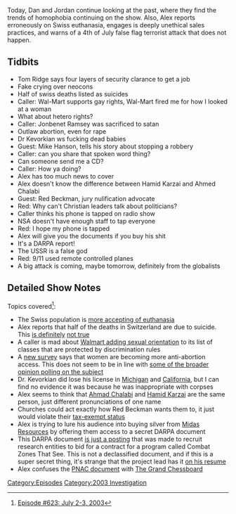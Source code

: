 {{DEFAULTSORT:
    #_EPISODE_0623:July 2-3, 2003
}}{{Episode
    | title             = July 2-3, 2003
    | caption           = Listen to this episode on [https://knowledgefight.libsyn.com/623-july-2-3-2003 Libsyn] [https://open.spotify.com/episode/74m0hhJueStyXaIqjqrF3H Spotify], Read the [[Transcript/623: July 2-3, 2003|Unofficial Transcript]]
    | episodeNumber     = 623
    | length            = 01:14:36
    | airDate           = December 2, 2021
    | coverageStartDate = July 2, 2003
    | coverageEndDate   = July 3, 2003
    | episodeType       = [[:Category:2003 Investigation|2003 Investigation]]
    | appearance        = [[Tom Ridge]], [[Jonbenet Ramsey]], [[Mike Hanson]], [[Hamid Karzai]], [[Ahmed Chalabi]], [[Red Beckman]]
    | oocDrop           = It's Hades on earth, thanks for the call
    | previousEpisode   = [[622: June 30-July 1, 2003]]
    | nextEpisode       = [[624: November 30, 2021]]
}}

{{Stub}}

Today, Dan and Jordan continue looking at the past, where they find the trends of homophobia continuing on the show.  Also, Alex reports erroneously on Swiss euthanasia, engages is deeply unethical sales practices, and warns of a 4th of July false flag terrorist attack that does not happen.

==Tidbits==

*Tom Ridge says four layers of security clarance to get a job
*Fake crying over neocons
*Half of swiss deaths listed as suicides
*Caller: Wal-Mart supports gay rights, Wal-Mart fired me for how I looked at a woman
*What about hetero rights?
*Caller: Jonbenet Ramsey was sacrificed to satan
*Outlaw abortion, even for rape
*Dr Kevorkian ws fucking dead babies
*Guest: Mike Hanson, tells his story about stopping a robbery
*Caller: can you share that spoken word thing?
*Can someone send me a CD?
*Caller: How ya doing?
*Alex has too much news to cover
*Alex doesn't know the difference between Hamid Karzai and Ahmed Chalabi
*Guest: Red Beckman, jury nulification advocate
*Red: Why can't Christian leaders talk about politicians?
*Caller thinks his phone is tapped on radio show
*NSA doesn't have enough staff to tap everyone
*Red: I hope my phone is tapped
*Alex will give you the documents if you buy his shit
*It's a DARPA report!
*The USSR is a false god
*Red: 9/11 used remote controlled planes
*A big attack is coming, maybe tomorrow, definitely from the globalists

==Detailed Show Notes==

Topics covered<ref>[https://knowledgefight.com/research/2021/12/2/episode-623-july-2-3-2003 Episode #623: July 2-3, 2003]</ref>:

*The Swiss population is [https://www.swissinfo.ch/eng/swiss-more-tolerant-of-euthanasia/3368434 more accepting of euthanasia]
*Alex reports that half of the deaths in Switzerland are due to suicide. This [https://www.ncbi.nlm.nih.gov/pmc/articles/PMC1125125/ is definitely] [https://www.thelancet.com/pb-assets/Lancet/extras/03art3298web.pdf not true]
*A caller is mad about [https://www.nytimes.com/2003/07/02/us/wal-mart-sets-a-new-policy-that-protects-gay-workers.html Walmart adding sexual orientation] to its list of classes that are protected by discrimination rules
*A [https://www.washingtontimes.com/news/2003/jul/1/20030701-115636-9509r/ new survey] says that women are becoming more anti-abortion access. This does not seem to be in line with [https://www.pewresearch.org/fact-tank/2021/05/06/about-six-in-ten-americans-say-abortion-should-be-legal-in-all-or-most-cases/ some of the broader] [https://news.gallup.com/poll/245618/abortion-trends-gender.aspx opinion polling on the subject]
*Dr. Kevorkian did lose his license in [https://www.nytimes.com/1991/11/21/us/michigan-board-suspends-license-of-doctor-who-aided-in-suicides.html Michigan] and [https://www.nytimes.com/1993/04/28/us/doctor-who-aided-suicides-loses-license-in-california.html California], but I can find no evidence it was because he was inappropriate with corpses
*Alex seems to think that [https://www.nytimes.com/2015/11/04/world/middleeast/ahmad-chalabi-iraq-dead.html Ahmad Chalabi] and [https://www.nytimes.com/topic/person/hamid-karzai Hamid Karzai] are the same person, just different pronunciations of one name
*Churches could act exactly how Red Beckman wants them to, it just would violate their [https://www.irs.gov/charities-non-profits/charitable-organizations/the-restriction-of-political-campaign-intervention-by-section-501c3-tax-exempt-organizations%20 tax-exempt status]
*Alex is trying to lure his audience into buying silver from [[Midas Resources]] by offering them access to a secret DARPA document
*This DARPA document [https://web.archive.org/web/20030803074459/http://dtsn.darpa.mil/ixo/solicitations/cts/index.htm is just a posting] that was made to recruit research entities to bid for a contract for a program called Combat Zones That See. This is not a declassified document, and if this is a super secret thing, it's strange that the project lead has it [https://www.linkedin.com/in/thomas-strat-phd-a43461b on his resume]
*Alex confuses the [https://web.archive.org/web/20130817122719/http://www.newamericancentury.org/RebuildingAmericasDefenses.pdf PNAC document] with [http://www.takeoverworld.info/Grand_Chessboard.pdf The Grand Chessboard]

[[Category:Episodes]]
[[Category:2003 Investigation]]
